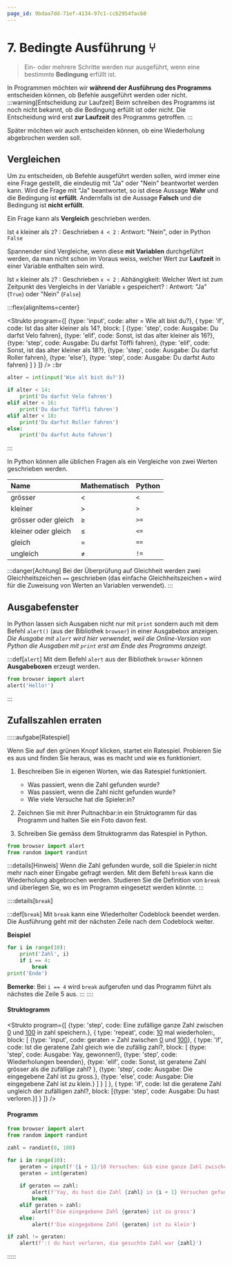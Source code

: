 ```yaml
---
page_id: 9bdaa7dd-71ef-4134-97c1-ccb2954fac60
---
```



# 7. Bedingte Ausführung ⑂

> Ein- oder mehrere Schritte werden nur ausgeführt, wenn eine bestimmte **Bedingung** erfüllt ist.

In Programmen möchten wir **während der Ausführung des Programms** entscheiden können, ob Befehle ausgeführt werden oder nicht.
:::warning[Entscheidung zur Laufzeit]
Beim schreiben des Programms ist noch nicht bekannt, ob die Bedingung erfüllt ist oder nicht. Die Entscheidung wird erst **zur Laufzeit** des Programms getroffen.
:::

Später möchten wir auch entscheiden können, ob eine Wiederholung abgebrochen werden soll.


## Vergleichen

Um zu entscheiden, ob Befehle ausgeführt werden sollen, wird immer eine eine Frage gestellt, die eindeutig mit "Ja" oder "Nein" beantwortet werden kann. Wird die Frage mit "Ja" beantwortet, so ist diese Aussage **Wahr** und die Bedingung ist **erfüllt**. Andernfalls ist die Aussage **Falsch** und die Bedingung ist **nicht erfüllt**.

Ein Frage kann als **Vergleich** geschrieben werden.

Ist `4` kleiner als `2`?
: Geschrieben `4 < 2`
: Antwort: "Nein", oder in Python `False`

Spannender sind Vergleiche, wenn diese **mit Variablen** durchgeführt werden, da man nicht schon im Voraus weiss, welcher Wert zur **Laufzeit** in einer Variable enthalten sein wird.

Ist  `x`  kleiner als `2`?
: Geschrieben `x < 2`
: Abhängigkeit: Welcher Wert ist zum Zeitpunkt des Vergleichs in der Variable `x` gespeichert?
: Antwort: "Ja" (`True`) oder "Nein" (`False`)

:::flex{alignItems=center}

<Strukto program={[
    {type: 'input', code: <span><span className="var">alter</span> = Wie alt bist du?</span>},
    {
        type: 'if', 
        code: <span>Ist das <span className="var">alter</span> kleiner als 14?</span>,
        block: [
            {type: 'step', code: <span>Ausgabe: Du darfst Velo fahren</span>},
            {type: 'elif', code: <span>Sonst, ist das <span className="var">alter</span> kleiner als 16?</span>},
            {type: 'step', code: <span>Ausgabe: Du darfst Töffli fahren</span>},
            {type: 'elif', code: <span>Sonst, ist das <span className="var">alter</span> kleiner als 18?</span>},
            {type: 'step', code: <span>Ausgabe: Du darfst Roller fahren</span>},
            {type: 'else'},
            {type: 'step', code: <span>Ausgabe: Du darfst Auto fahren</span>}
        ]
    }
]} />
::br

```py live_py slim
alter = int(input('Wie alt bist du?'))

if alter < 14:
    print('Du darfst Velo fahren')
elif alter < 16:
    print('Du darfst Töffli fahren')
elif alter < 18:
    print('Du darfst Roller fahren')
else:
    print('Du darfst Auto fahren')

```

:::

In Python können alle üblichen Fragen als ein Vergleiche von zwei Werten geschrieben werden.

<div className="slim-table">

| Name                 | Mathematisch | Python |
| :------------------- | :----------- | :----- |
| grösser              | $\lt$        | `<`    |
| kleiner              | $\gt$        | `>`    |
| grösser oder gleich  | $\geq$       | `>=`   |
| kleiner oder gleich  | $\leq$       | `<=`   |
| gleich               | $=$          | `==`   |
| ungleich             | $\neq$       | `!=`   |

</div>

:::danger[Achtung]
Bei der Überprüfung auf Gleichheit werden zwei Gleichheitszeichen `==` geschrieben (das einfache Gleichheitszeichen `=` wird für die Zuweisung von Werten an Variablen verwendet).
:::

## Ausgabefenster

In Python lassen sich Ausgaben nicht nur mit `print` sondern auch mit dem Befehl `alert()` (aus der Bibliothek `browser`) in einer Ausgabebox anzeigen. *Die Ausgabe mit `alert` wird hier verwendet, weil die Online-Version von Python die Ausgaben mit `print` erst am Ende des Programms anzeigt*.

:::def[`alert`]
Mit dem Befehl `alert` aus der Bibliothek `browser` können **Ausgabeboxen** erzeugt werden.

```py live_py slim
from browser import alert
alert('Hello!')
```
:::

## Zufallszahlen erraten

:::::aufgabe[Ratespiel]
<Answer type="state" id="9bdbe552-f197-41dd-8709-b7f034597405" />

Wenn Sie auf den grünen Knopf klicken, startet ein Ratespiel. Probieren Sie es aus und finden Sie heraus, was es macht und wie es funktioniert.

<Ratespiel />

1. Beschreiben Sie in eigenen Worten, wie das Ratespiel funktioniert.
    - Was passiert, wenn die Zahl gefunden wurde?
    - Was passiert, wenn die Zahl nicht gefunden wurde?
    - Wie viele Versuche hat die Spieler:in?

    <Answer type="text" id="44979bbe-f85a-45ff-badf-76e910710000" />

2. Zeichnen Sie mit ihrer Pultnachbar:in ein Struktogramm für das Programm und halten Sie ein Foto davon fest.

    <Answer type="text" id="239a1789-3c8e-4dc7-b6c9-ce3683d0a6d6" />

3. Schreiben Sie gemäss dem Struktogramm das Ratespiel in Python.

```py live_py title=ratespiel.py id=fd00137d-92d8-4572-ba48-60c20aeca5f0
from browser import alert
from random import randint

```
:::details[Hinweis]
Wenn die Zahl gefunden wurde, soll die Spieler:in nicht mehr nach einer Eingabe gefragt werden. Mit dem Befehl `break` kann die Wiederholung abgebrochen werden. Studieren Sie die Definition von `break` und überlegen Sie, wo es im Programm eingesetzt werden könnte.
:::

::::details[`break`]

:::def[`break`]
Mit `break` kann eine Wiederholter Codeblock beendet werden. Die Ausführung geht mit der nächsten Zeile nach dem Codeblock weiter.

**Beispiel**

```py live_py slim
for i in range(10):
    print('Zahl', i)
    if i == 4:
        break
print('Ende')
```

**Bemerke**: Bei `i == 4` wird `break` aufgerufen und das Programm führt als nächstes die Zeile 5 aus.
:::
::::
<Solution id="21e34732-aab6-4967-8441-499086c373d9" title="Lösung Struktogramm">

#### Struktogramm

<Strukto program={[
    {type: 'step', code: <span>Eine zufällige ganze Zahl zwischen <u>0</u> und <u>100</u> in <span className="var">zahl</span> speichern.</span>},
    {
        type: 'repeat',
        code: <span><u>10</u> mal wiederholen:</span>,
        block: [
            {type: 'input', code: <span><span className="var">geraten</span> = Zahl zwischen <u>0</u> und <u>100</u></span>},
            {
                type: 'if',
                code: <span>Ist die <span className="var">geraten</span>e Zahl gleich wie die zufällig <span className="var">zahl</span>?</span>,
                block: [
                    {type: 'step', code: <span>Ausgabe: Yay, gewonnen!</span>},
                    {type: 'step', code: <span>Wiederholungen beenden</span>},
                    {type: 'elif', code: <span>Sonst, ist <span className="var">geraten</span>e Zahl grösser als die zufällige <span className="var">zahl</span>?</span> },
                    {type: 'step', code: <span>Ausgabe: Die eingegebene Zahl ist zu gross.</span>},
                    {type: 'else', code: <span>Ausgabe: Die eingegebene Zahl ist zu klein.</span>}
                ]
            }
        ]
    },
    { 
        type: 'if',
        code: <span>Ist die <span className="var">geraten</span>e Zahl ungleich der zufälligen <span className="var">zahl</span>?</span>,
        block: [{type: 'step', code: <span>Ausgabe: Du hast verloren.</span>}]
    }
]}
/>

</Solution>
<Solution id="476205d4-6ea9-4a07-9736-b3861f8652dc" title="Lösung Programm">

#### Programm

```py live_py slim
from browser import alert
from random import randint 

zahl = randint(0, 100)

for i in range(10):
    geraten = input(f'{i + 1}/10 Versuchen: Gib eine ganze Zahl zwischen 0 und 100 ein.')
    geraten = int(geraten)
    
    if geraten == zahl:
        alert(f'Yay, du hast die Zahl {zahl} in {i + 1} Versuchen gefunden!')
        break
    elif geraten > zahl:
        alert(f'Die eingegebene Zahl {geraten} ist zu gross')
    else:
        alert(f'Die eingegebene Zahl {geraten} ist zu klein')

if zahl != geraten:
    alert(f':( du hast verloren, die gesuchte Zahl war {zahl}')
```

</Solution>
:::::
